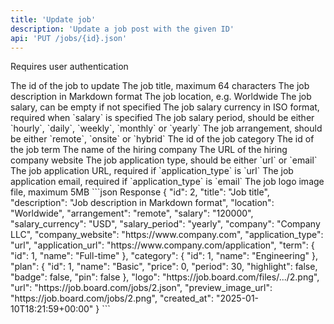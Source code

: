 ```yaml
---
title: 'Update job'
description: 'Update a job post with the given ID'
api: 'PUT /jobs/{id}.json'
---
```


<Note>Requires user authentication</Note>

<ParamField path="id" type="integer" required>
  The id of the job to update
</ParamField>

<ParamField body="title" type="string">
  The job title, maximum 64 characters
</ParamField>

<ParamField body="description" type="string">
  The job description in Markdown format
</ParamField>

<ParamField body="location" type="string">
  The job location, e.g. Worldwide
</ParamField>

<ParamField body="salary" type="integer">
  The job salary, can be empty if not specified
</ParamField>

<ParamField body="salary_currency" type="string" default="USD">
  The job salary currency in ISO format, required when `salary` is specified
</ParamField>

<ParamField body="salary_period" type="string" default="monthly">
  The job salary period, should be either `hourly`, `daily`, `weekly`, `monthly` or `yearly`
</ParamField>

<ParamField body="arrangement" type="string" default="remote">
  The job arrangement, should be either `remote`, `onsite` or `hybrid`
</ParamField>

<ParamField body="category_id" type="integer">
  The id of the job category
</ParamField>

<ParamField body="term_id" type="integer">
  The id of the job term
</ParamField>

<ParamField body="company" type="string">
  The name of the hiring company
</ParamField>

<ParamField body="company_website" type="string">
  The URL of the hiring company website
</ParamField>

<ParamField body="application_type" type="string" default="url">
  The job application type, should be either `url` or `email`
</ParamField>

<ParamField body="application_url" type="string">
  The job application URL, required if `application_type` is `url`
</ParamField>

<ParamField body="application_email" type="string">
  The job application email, required if `application_type` is `email`
</ParamField>

<ParamField body="logo" type="file">
  The job logo image file, maximum 5MB
</ParamField>

<ResponseExample>
```json Response
{
  "id": 2,
  "title": "Job title",
  "description": "Job description in Markdown format",
  "location": "Worldwide",
  "arrangement": "remote",
  "salary": "120000",
  "salary_currency": "USD",
  "salary_period": "yearly",
  "company": "Company LLC",
  "company_website": "https://www.company.com",
  "application_type": "url",
  "application_url": "https://www.company.com/application",
  "term": {
    "id": 1,
    "name": "Full-time"
  },
  "category": {
    "id": 1,
    "name": "Engineering"
  },
  "plan": {
    "id": 1,
    "name": "Basic",
    "price": 0,
    "period": 30,
    "highlight": false,
    "badge": false,
    "pin": false
  },
  "logo": "https://job.board.com/files/.../2.png",
  "url": "https://job.board.com/jobs/2.json",
  "preview_image_url": "https://job.board.com/jobs/2.png",
  "created_at": "2025-01-10T18:21:59+00:00"
}
```
</ResponseExample>
